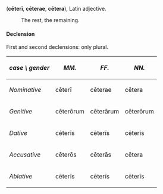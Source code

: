('''c&#275;ter&#299;''', '''c&#275;terae''', '''c&#275;tera'''), Latin adjective.
:The rest, the remaining.

====Declension====
First and second declensions: only plural.

{| border="1" cellpadding="6"
! ''case \ gender''
! ''MM.''
! ''FF.''
! ''NN.''
|-
! ''Nominative''
| c&#275;ter&#299;
| c&#275;terae
| c&#275;tera
|-
! ''Genitive''
| c&#275;ter&#333;rum
| c&#275;ter&#257;rum
| c&#275;ter&#333;rum
|-
! ''Dative''
| c&#275;ter&#299;s
| c&#275;ter&#299;s
| c&#275;ter&#299;s
|-
! ''Accusative''
| c&#275;ter&#333;s
| c&#275;ter&#257;s
| c&#275;tera
|-
! ''Ablative''
| c&#275;ter&#299;s
| c&#275;ter&#299;s
| c&#275;ter&#299;s
|}